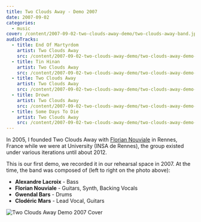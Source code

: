 ```yaml
---
title: Two Clouds Away - Demo 2007
date: 2007-09-02
categories:
  - music
cover: /content/2007-09-02-two-clouds-away-demo/two-clouds-away-band.jpeg
audioTracks:
  - title: End Of Martyrdom
    artist: Two Clouds Away
    src: /content/2007-09-02-two-clouds-away-demo/two-clouds-away-demo-2007-01-end-of-martyrdom.mp3
  - title: Tin Hinan
    artist: Two Clouds Away
    src: /content/2007-09-02-two-clouds-away-demo/two-clouds-away-demo-2007-02-tin-hinan.mp3
  - title: Two Clouds Away
    artist: Two Clouds Away
    src: /content/2007-09-02-two-clouds-away-demo/two-clouds-away-demo-2007-03-two-clouds-away.mp3
  - title: Drown
    artist: Two Clouds Away
    src: /content/2007-09-02-two-clouds-away-demo/two-clouds-away-demo-2007-04-drown.mp3
  - title: Some Days To Die
    artist: Two Clouds Away
    src: /content/2007-09-02-two-clouds-away-demo/two-clouds-away-demo-2007-05-some-days-to-die.mp3
---
```


In 2005, I founded Two Clouds Away with [Florian Nouviale](https://soundcloud.com/flonou) in Rennes, France while we were at University (INSA de Rennes), the group existed under various iterations until about 2012.

This is our first demo, we recorded it in our rehearsal space in 2007. At the time, the band was composed of (left to right on the photo above):

- **Alexandre Lacroix** - Bass
- **Florian Nouviale** - Guitars, Synth, Backing Vocals
- **Gwendal Bars** - Drums
- **Clodéric Mars** - Lead Vocal, Guitars

![Two Clouds Away Demo 2007 Cover](/content/2007-09-02-two-clouds-away-demo/two-clouds-away-demo-2007-cover.jpg)

<Audio tracks={frontmatter.audioTracks} />

_All tracks were released by Two Clouds Away under a [Creative Common BY-NC-ND 2.0](https://creativecommons.org/licenses/by-nc-nd/2.0/) license_

[More music...](/music)
